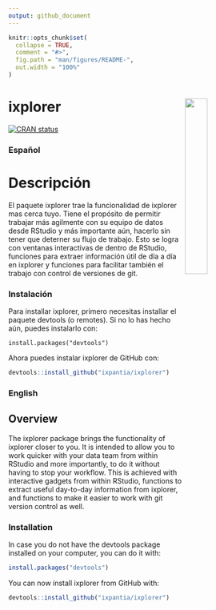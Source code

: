 ```yaml
---
output: github_document
---
```


<!-- README.md is generated from README.Rmd. Please edit that file -->

```r
knitr::opts_chunk$set(
  collapse = TRUE,
  comment = "#>",
  fig.path = "man/figures/README-",
  out.width = "100%"
)
```


# ixplorer <a href="url"><img src="https://storage.googleapis.com/ixplorer/ixplorer_logo.png" align="right" width="30%"></a>

<!-- badges: start -->
[![CRAN status](https://www.r-pkg.org/badges/version/ixplorer)](https://cran.r-project.org/package=ixplorer)
<!-- badges: end -->

### Español

# Descripción

El paquete ixplorer trae la funcionalidad de ixplorer mas cerca tuyo. Tiene el propósito de permitir trabajar más agilmente con su equipo de datos desde RStudio
y más importante aún, hacerlo sin tener que deterner su flujo de trabajo.
Esto se logra con ventanas interactivas de dentro de RStudio, funciones para extraer
información útil de día a día en ixplorer y funciones para 
facilitar también el trabajo con control de versiones de git.

### Instalación

Para installar ixplorer, primero necesitas installar el paquete devtools (o remotes). Si no lo has hecho aún, puedes instalarlo con:

```
install.packages("devtools")
```

Ahora puedes instalar ixplorer de GitHub con:

```r
devtools::install_github("ixpantia/ixplorer")
```

### English

## Overview

The ixplorer package brings the functionality of ixplorer closer to you. It is 
intended to allow you to work quicker with your data team from within RStudio
and more importantly, to do it without having to stop your workflow.
This is achieved with interactive gadgets from within RStudio, functions to extract useful day-to-day information from ixplorer, and functions to make it easier to work with git version control as well.

### Installation 

In case you do not have the devtools package installed on your computer, you can do it with:

```r
install.packages("devtools")
```

You can now install ixplorer from GitHub with:

```r
devtools::install_github("ixpantia/ixplorer")
```

